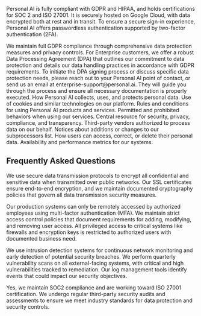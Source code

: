 
Personal AI is fully compliant with GDPR and HIPAA, and holds certifications for SOC 2 and ISO 27001. It is securely hosted on Google Cloud, with data encrypted both at rest and in transit. To ensure a secure sign-in experience, Personal AI offers passwordless authentication supported by two-factor authentication (2FA).

<CardGroup cols={1}>
<Card
    title="Data Processing Agreement"
    icon="shield-check"
  >
    We maintain full GDPR compliance through comprehensive data protection measures and privacy controls. For Enterprise customers, we offer a robust Data Processing Agreement (DPA) that outlines our commitment to data protection and details our data handling practices in accordance with GDPR requirements. To initiate the DPA signing process or discuss specific data protection needs, please reach out to your Personal AI point of contact, or send us an email at enterprise-support@personal.ai. They will guide you through the process and ensure all necessary documentation is properly executed.
  </Card>
</CardGroup>
<CardGroup cols={3}>
  <Card
    title="Privacy Notice"
    icon="shield-halved"
    href="https://www.personal.ai/privacy-notice"
  >
    How Personal AI collects, uses, and protects personal data.
  </Card>
  <Card
    title="Cookie Notice"
    icon="cookie"
    href="https://www.personal.ai/cookie-notice"
  >
    Use of cookies and similar technologies on our platform.
  </Card>
  <Card
    title="Terms of Service"
    icon="file"
    href="https://www.personal.ai/terms-of-service"
  >
    Rules and conditions for using Personal AI products and services.
  </Card>
</CardGroup>
<CardGroup cols={3}>
  <Card
    title="Acceptable Use Policy"
    icon="building-shield"
    href="https://www.personal.ai/acceptable-use-policy"
  >
    Permitted and prohibited behaviors when using our services.
  </Card>
  <Card
    title="Trust Center"
    icon="lock"
    href="https://trust.personal.ai/"
  >
    Central resource for security, privacy, compliance, and transparency.
  </Card>
  <Card
    title="Subprocessors"
    icon="shield"
    href="https://trust.personal.ai/subprocessors"
  >
    Third-party vendors authorized to process data on our behalf.
  </Card>
</CardGroup>
<CardGroup cols={3}>
  <Card
    title="Subprocessor update"
    icon="badge-check"
    href="https://www.personal.ai/sub-processor-updates"
  >
    Notices about additions or changes to our subprocessors list.
  </Card>
  <Card
    title="Data Request"
    icon="database"
    href="https://personal.ai/request-data"
  >
    How users can access, correct, or delete their personal data.
  </Card>
  <Card
    title="Service Uptime"
    icon="server"
    href="https://status.personal.ai/"
  >
    Availability and performance metrics for our systems.
  </Card>
</CardGroup>


## Frequently Asked Questions

<AccordionGroup>

<Accordion title="How do you protect our data during transmission?">

We use secure data transmission protocols to encrypt all confidential and sensitive data when transmitted over public networks. Our SSL certificates ensure end-to-end encryption, and we maintain documented cryptography policies that govern all data transmission security measures.

 </Accordion>

<Accordion title="What access controls do you have in place?">

Our production systems can only be remotely accessed by authorized employees using multi-factor authentication (MFA). We maintain strict access control policies that document requirements for adding, modifying, and removing user access. All privileged access to critical systems like firewalls and encryption keys is restricted to authorized users with documented business need.

 </Accordion>

<Accordion title="How do you monitor for security threats?">

We use intrusion detection systems for continuous network monitoring and early detection of potential security breaches. We perform quarterly vulnerability scans on all external-facing systems, with critical and high vulnerabilities tracked to remediation. Our log management tools identify events that could impact our security objectives.

 </Accordion>

<Accordion title="Do you have compliance certifications?">

Yes, we maintain SOC2 compliance and are working toward ISO 27001 certification. We undergo regular third-party security audits and assessments to ensure we meet industry standards for data protection and security controls.

 </Accordion>

</AccordionGroup>
